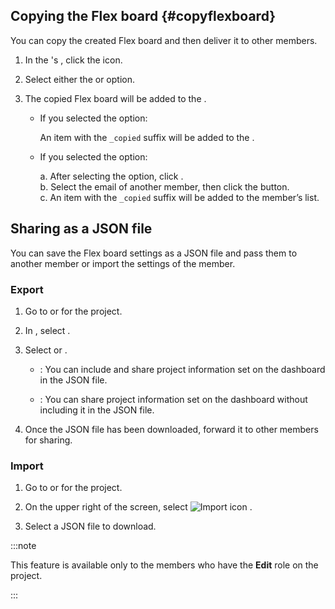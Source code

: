 ## Copying the Flex board {#copyflexboard}

You can copy the created Flex board and then deliver it to other members.

1. In the <Cmdname sid="integratedFlexboard" className="uitext" />'s <Cmdname sid="dashboard_list" className="uitext" />, click the <LinkImage img="ico-copy.svg" className="ico" desc="Copy icon" /> icon.

1. Select either the <Cmdname sid="copy_to_me" className="uitext" /> or <Cmdname sid="copy_to_others" className="uitext" /> option.

1. The copied Flex board will be added to the <Cmdname sid="dashboard_list" className="uitext" />.

   * If you selected the <Cmdname sid="copy_to_me" className="uitext" /> option:  

        An item with the `_copied` suffix will be added to the <Cmdname sid="dashboard_list" className="uitext" />.

   * If you selected the <Cmdname sid="copy_to_others" className="uitext" /> option:

        a. After selecting the <Cmdname sid="copy_to_others" className="uitext" /> option, click <LinkImage img="ico-add.svg" className="ico" /> <Cmdname sid="account" className="uitext" />.  
        b. Select the email of another member, then click the <Cmdname sid="copy_dashboard" className="uitext" /> button.  
        c. An item with the `_copied` suffix will be added to the member’s <Cmdname sid="dashboard_list" className="uitext" /> list.

## Sharing as a JSON file

You can save the Flex board settings as a JSON file and pass them to another member or import the settings of the member.

### Export

1. Go to <Cmdname sid="integratedFlexboard" className="uitext" /> or <Cmdname sid="flexboard" className="uitext" /> for the project.

2. In <Cmdname sid="dashboard_list" className="uitext" />, select <LinkImage img="ico-export.svg" desc="Export icon" className="ico" />.

3. Select <Cmdname sid="BTN07940" className="uitext" /> or <Cmdname sid="BTN07941" className="uitext" />.

   - <Cmdname sid="BTN07940" className="uitext" />: You can include and share project information set on the dashboard in the JSON file.

   - <Cmdname sid="BTN07941" className="uitext" />: You can share project information set on the dashboard without including it in the JSON file.

4. Once the JSON file has been downloaded, forward it to other members for sharing.

### Import

1. Go to <Cmdname sid="integratedFlexboard" className="uitext" /> or <Cmdname sid="flexboard" className="uitext" /> for the project.

2. On the upper right of the screen, select ![Import icon](/img/ico-import.svg) <Cmdname sid="import" className="uitext" />.

3. Select a JSON file to download.

:::note

This feature is available only to the members who have the **Edit** role on the project.

:::
